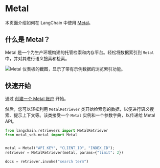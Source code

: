 # Metal

本页面介绍如何在 LangChain 中使用 [Metal](https://getmetal.io)。

## 什么是 Metal？

Metal 是一个为生产环境构建的托管检索和内存平台。轻松将数据索引到 `Metal` 中，并对其进行语义搜索和检索。

![Metal 仪表板的截图，显示了带有示例数据的浏览索引功能。](/img/MetalDash.png "Metal 仪表板界面")

## 快速开始

通过 [创建一个 Metal 账户](https://app.getmetal.io/signup) 开始。

然后，您可以轻松利用 `MetalRetriever` 类开始检索您的数据，以便进行语义搜索、提示上下文等。该类接受一个 `Metal` 实例和一个参数字典，以传递给 Metal API。

```python
from langchain.retrievers import MetalRetriever
from metal_sdk.metal import Metal


metal = Metal("API_KEY", "CLIENT_ID", "INDEX_ID");
retriever = MetalRetriever(metal, params={"limit": 2})

docs = retriever.invoke("search term")
```